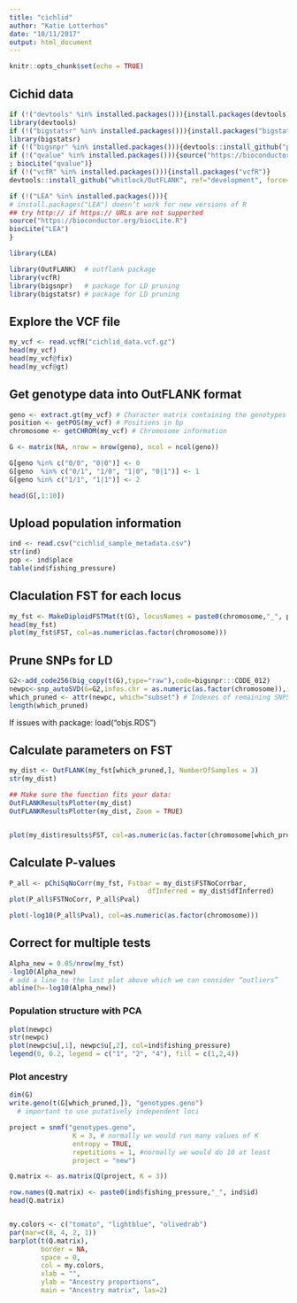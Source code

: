 ```yaml
---
title: "cichlid"
author: "Katie Lotterhos"
date: "10/11/2017"
output: html_document
---
```


```r
knitr::opts_chunk$set(echo = TRUE)
```

## Cichid data

```r
if (!("devtools" %in% installed.packages())){install.packages(devtools)}
library(devtools)
if (!("bigstatsr" %in% installed.packages())){install.packages("bigstatsr")}
library(bigstatsr)
if (!("bigsnpr" %in% installed.packages())){devtools::install_github("privefl/bigsnpr")}
if (!("qvalue" %in% installed.packages())){source("https://bioconductor.org/biocLite.R")
; biocLite("qvalue")}
if (!("vcfR" %in% installed.packages())){install.packages("vcfR")} 
devtools::install_github("whitlock/OutFLANK", ref="development", force=TRUE)

if (!("LEA" %in% installed.packages())){
# install.packages("LEA") doesn’t work for new versions of R
## try http:// if https:// URLs are not supported
source("https://bioconductor.org/biocLite.R")
biocLite("LEA")
}

library(LEA)

library(OutFLANK)  # outflank package
library(vcfR)
library(bigsnpr)   # package for LD pruning
library(bigstatsr) # package for LD pruning 
```


## Explore the VCF file

```r
my_vcf <- read.vcfR("cichlid_data.vcf.gz")
head(my_vcf)
head(my_vcf@fix)
head(my_vcf@gt)
```

## Get genotype data into OutFLANK format
```r
geno <- extract.gt(my_vcf) # Character matrix containing the genotypes
position <- getPOS(my_vcf) # Positions in bp
chromosome <- getCHROM(my_vcf) # Chromosome information

G <- matrix(NA, nrow = nrow(geno), ncol = ncol(geno))

G[geno %in% c("0/0", "0|0")] <- 0
G[geno  %in% c("0/1", "1/0", "1|0", "0|1")] <- 1
G[geno %in% c("1/1", "1|1")] <- 2

head(G[,1:10])


```

## Upload population information
```r
ind <- read.csv("cichlid_sample_metadata.csv")
str(ind)
pop <- ind$place
table(ind$fishing_pressure)
```

## Claculation FST for each locus
```r
my_fst <- MakeDiploidFSTMat(t(G), locusNames = paste0(chromosome,"_", position), popNames = pop)
head(my_fst)
plot(my_fst$FST, col=as.numeric(as.factor(chromosome)))
```

## Prune SNPs for LD
```r
G2<-add_code256(big_copy(t(G),type="raw"),code=bigsnpr:::CODE_012)
newpc<-snp_autoSVD(G=G2,infos.chr = as.numeric(as.factor(chromosome)),infos.pos = position)
which_pruned <- attr(newpc, which="subset") # Indexes of remaining SNPS after pruning
length(which_pruned)

```
If issues with package:
load("objs.RDS")

## Calculate parameters on FST
```r

my_dist <- OutFLANK(my_fst[which_pruned,], NumberOfSamples = 3)
str(my_dist)

## Make sure the function fits your data:
OutFLANKResultsPlotter(my_dist)
OutFLANKResultsPlotter(my_dist, Zoom = TRUE)


plot(my_dist$results$FST, col=as.numeric(as.factor(chromosome[which_pruned])))
```

## Calculate P-values
```r
P_all <- pChiSqNoCorr(my_fst, Fstbar = my_dist$FSTNoCorrbar, 
                                   dfInferred = my_dist$dfInferred)
plot(P_all$FSTNoCorr, P_all$Pval)

plot(-log10(P_all$Pval), col=as.numeric(as.factor(chromosome)))
```

## Correct for multiple tests
```r

Alpha_new = 0.05/nrow(my_fst)
-log10(Alpha_new)
# add a line to the last plot above which we can consider “outliers”
abline(h=-log10(Alpha_new))

```

### Population structure with PCA
```r
plot(newpc)
str(newpc)
plot(newpc$u[,1], newpc$u[,2], col=ind$fishing_pressure)
legend(0, 0.2, legend = c("1", "2", "4"), fill = c(1,2,4))

```

### Plot ancestry
```r


dim(G)
write.geno(t(G[which_pruned,]), "genotypes.geno")
  # important to use putatively independent loci

project = snmf("genotypes.geno",
                K = 3, # normally we would run many values of K
                entropy = TRUE, 
                repetitions = 1, #normally we would do 10 at least
                project = "new")

Q.matrix <- as.matrix(Q(project, K = 3))

row.names(Q.matrix) <- paste0(ind$fishing_pressure,"_", ind$id)
head(Q.matrix)


my.colors <- c("tomato", "lightblue", "olivedrab")
par(mar=c(8, 4, 2, 1))
barplot(t(Q.matrix), 
        border = NA, 
        space = 0, 
        col = my.colors, 
        xlab = "",
        ylab = "Ancestry proportions", 
        main = "Ancestry matrix", las=2)

```









